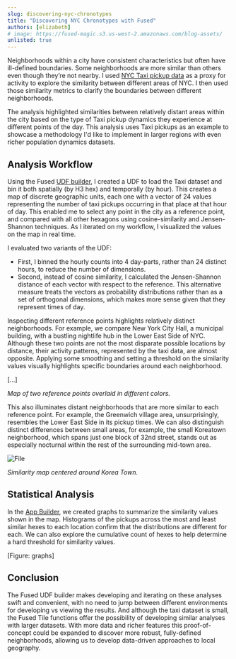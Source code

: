 ```yaml
---
slug: discovering-nyc-chronotypes
title: "Discovering NYC Chronotypes with Fused"
authors: [elizabeth]
# image: https://fused-magic.s3.us-west-2.amazonaws.com/blog-assets/
unlisted: true
---
```



Neighborhoods within a city have consistent characteristics but often have ill-defined boundaries. Some neighborhoods are more similar than others even though they’re not nearby. I used [NYC Taxi pickup data](https://www.nyc.gov/site/tlc/about/tlc-trip-record-data.page) as a proxy for activity to explore the similarity between different areas of NYC. I then used those similarity metrics to clarify the boundaries between different neighborhoods.


The analysis highlighted similarities between relatively distant areas within the city based on the type of Taxi pickup dynamics they experience at different points of the day. This analysis uses Taxi pickups as an example to showcase a methodology I'd like to implement in larger regions with even richer population dynamics datasets.



## Analysis Workflow

Using the Fused [UDF builder](/workbench/udf-builder/), I created a UDF to load the Taxi dataset and bin it both spatially (by H3 hex) and temporally (by hour). This creates a map of discrete geographic units, each one with a vector of 24 values representing the number of taxi pickups occurring in that place at that hour of day. This enabled me to select any point in the city as a reference point, and compared with all other hexagons using  cosine-similarity and Jensen-Shannon techniques. As I iterated on my workflow, I visualized the values on the map in real time.

I evaluated two variants of the UDF:
- First, I binned the hourly counts into 4 day-parts, rather than 24 distinct hours, to reduce the number of dimensions.
- Second, instead of cosine similarity, I calculated the Jensen-Shannon distance of each vector with respect to the reference. This alternative measure treats the vectors as probability distributions rather than as a set of orthogonal dimensions, which makes more sense given that they represent times of day.

Inspecting different reference points highlights relatively distinct neighborhoods. For example, we compare New York City Hall, a municipal building, with a bustling nightlife hub in the Lower East Side of NYC. Although these two points are not the most disparate possible locations by distance, their activity patterns, represented by the taxi data, are almost opposite. Applying some smoothing and setting a threshold on the similarity values visually highlights specific boundaries around each neighborhood.

[...]

_Map of two reference points overlaid in different colors._

This also illuminates distant neighborhoods that are more similar to each reference point. For example, the Greenwich village area, unsurprisingly, resembles the Lower East Side in its pickup times. We can also distinguish distinct differences between small areas, for example, the small Koreatown neighborhood, which spans just one block of 32nd street, stands out as especially nocturnal within the rest of the surrounding mid-town area.


<div style={{textAlign: 'center'}}>
<img src={ImageGRed} alt="File" style={{width: '75%'}} />
</div>

_Similarity map centered around Korea Town._

## Statistical Analysis

In the [App Builder](/workbench/app-builder/), we created graphs to summarize the similarity values shown in the map. Histograms of the pickups across the most and least similar hexes to each location confirm that the distributions are different for each. We can also explore the cumulative count of hexes to help determine a hard threshold for similarity values.

[Figure: graphs]

## Conclusion

The Fused UDF builder makes developing and iterating on these analyses swift and convenient, with no need to jump between different environments for developing vs viewing the results. And although the taxi dataset is small, the Fused Tile functions offer the possibility of developing similar analyses with larger datasets. With more data and richer features this proof-of-concept could be expanded to discover more robust, fully-defined neighborhoods, allowing us to develop data-driven approaches to local geography.
